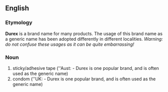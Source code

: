 ==English==

===Etymology===
'''Durex''' is a brand name for many products. The usage of this brand name as a generic name has been adopted differently in different localities. ''Warning: do not confuse these usages as it can be quite embarrassing!''

===Noun===
#sticky/adhesive tape (''Aust: - Durex is one popular brand, and is often used as the generic name)
#condom (''UK: - Durex is one popular brand, and is often used as the generic name)